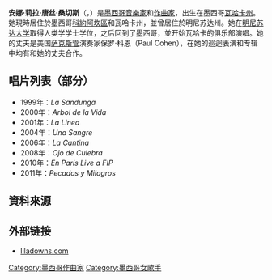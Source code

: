 {{blpunsourced|time=2019-07-05}}
{{noteTA
|G1=Lila Downs
}}
{{Infobox musical artist
|Name = 莉拉·唐丝<br>Lila Downs
|Img =
|Img_capt = 唐丝在第29[[届迈阿密电影节|届迈阿密电影节]]。
|Background = solo_singer
|Birth_name =
|Born = {{birth date and age|1968|09|9}}
|Origin =  [[墨西哥|墨西哥]][[瓦哈卡州|瓦哈卡州]]
|Genre = [[爵士乐|爵士乐]]、[[民俗音樂|民謠]]
|Occupation = [[作曲家|作曲家]]<br>[[歌手|歌手]]
|Instrument =
|Years_active = 1990年-現在
|Label =  [[EMI|EMI]]、[[索尼音樂娛樂|索尼音樂娛樂]]
}}
'''安娜·莉拉·唐丝·桑切斯'''（'''{{lang|es|Ana Lila Downs Sánchez}}'''，{{bd|1968年|9月9日||}}）是[[墨西哥|墨西哥]][[音樂家|音樂家]]和[[作曲家|作曲家]]，出生在墨西哥[[瓦哈卡州|瓦哈卡州]]。她現時居住於墨西哥[[科約阿坎區|科約阿坎區]]和瓦哈卡州，並曾居住於明尼苏达州。她在[[明尼苏达大学|明尼苏达大学]]取得人类学学士学位，之后回到了墨西哥，並开始瓦哈卡的俱乐部演唱。她的丈夫是美国[[萨克斯管|萨克斯管]]演奏家保罗·科恩（Paul Cohen），在她的巡迴表演和专辑中均有和她的丈夫合作。

== 唱片列表（部分） ==
* 1999年：''La Sandunga''
* 2000年：''Arbol de la Vida''
* 2001年：''La Linea''
* 2004年：''Una Sangre''
* 2006年：''La Cantina''
* 2008年：''Ojo de Culebra''
* 2010年：''En Paris Live a FIP''
* 2011年：''Pecados y Milagros''

== 資料來源 ==
<references/>

== 外部链接 ==
{{commonscat|Lila Downs}}
* [http://www.liladowns.com/ liladowns.com]{{Wayback|url=http://www.liladowns.com/ |date=20110115175514 }}

{{Authority control}}
{{DEFAULTSORT:Downs}}
[[Category:墨西哥作曲家|Category:墨西哥作曲家]]
[[Category:墨西哥女歌手|Category:墨西哥女歌手]]
